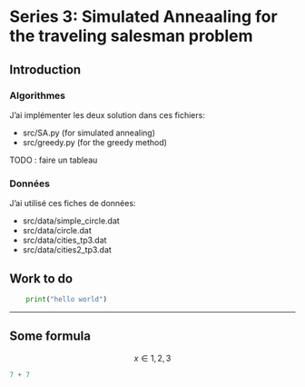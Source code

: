 # Series 3: Simulated Anneaaling for the traveling salesman problem

## Introduction

### Algorithmes

J'ai implémenter les deux solution dans ces fichiers:

- src/SA.py (for simulated annealing)
- src/greedy.py (for the greedy method)

TODO : faire un tableau

### Données

J'ai utilisé ces fiches de données:

- src/data/simple_circle.dat
- src/data/circle.dat
- src/data/cities_tp3.dat
- src/data/cities2_tp3.dat



## Work to do

```python
	print("hello world")
```

------

## Some formula

$$ x \in {1, 2, 3} $$

```python
7 + 7
```

